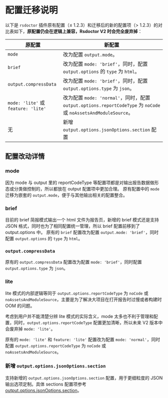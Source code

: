 # 配置迁移说明

以下是 `rsdoctor` 插件原有配置（≤ 1.2.3）和迁移后的新的配置项（> 1.2.3）的对比表如下，**原配置仍会在逻辑上兼容，Rsdoctor V2 时会完全废弃掉**：

| 原配置                              | 新配置                                                                                                           |
| ----------------------------------- | ---------------------------------------------------------------------------------------------------------------- |
| `mode`                              | 改为配置 `output.mode`。                                                                                         |
| `brief`                             | 改为配置 `mode: 'brief'`，同时，配置 `output.options` 的 `type` 为 `html`。                                      |
| `output.compressData`               | 改为配置 `mode: 'brief'`，同时，配置 `output.options.type` 为 `json`。                                           |
| `mode: 'lite'` 或 `feature: 'lite'` | 改为配置 `mode: 'normal'`，同时，配置 `output.options.reportCodeType` 为 `noCode` 或 `noAssetsAndModuleSource`。 |
| 无                                  | 新增 `output.options.jsonOptions.section` 配置                                                                   |

## 配置改动详情

### **mode**

因为 mode 与 output 里的 reportCodeType 等配置项都是对输出报告数据做形态或分类做控制的，所以都放在 output 配置项中更加合理。
原有配置中的 `mode` 迁移为嵌套的 `output.mode`，便于与其他输出相关的配置整合。

### **brief**

目前的 brief 简报模式输出一个 html 文件为报告页，新增的 brief 模式还是支持 JSON 格式，同时也为了相同配置统一管理，所以 brief 配置前移到了 output.options 中。
原有的 `brief` 配置改为配置 `output.mode: 'brief'`，同时配置 `output.options` 的 `type` 为 `html`。

### **`output.compressData`**

原有的 `output.compressData` 配置改为配置 `mode: 'brief'`，同时配置 `output.options.type` 为 `json`。

### **lite**

lite 模式的内部逻辑等同于 `output.options.reportCodeType` 为 `noCode` 或 `noAssetsAndModuleSource`，主要是为了解决大项目在打开报告时过慢或者构建时 OOM 的问题。

考虑到用户并不能清楚分辨 lite 模式的实际含义，mode 太多也不利于管理和配置，同时，`output.options.reportCodeType` 配置更加清晰，所以未来 V2 版本中会废弃掉 `mode: 'lite'`。

原有的 `mode: 'lite'` 和 `feature: 'lite'` 配置改为配置 `mode: 'normal'`，同时配置 `output.options.reportCodeType` 为 `noCode` 或 `noAssetsAndModuleSource`。

### **新增 `output.options.jsonOptions.section`**

支持新增的 `output.options.jsonOptions.section` 配置，用于更细粒度的 JSON 输出选项定制。具体 sections 配置项参考[output.options.jsonOptions.section](/config/options/output#jsonoptionssection)。
